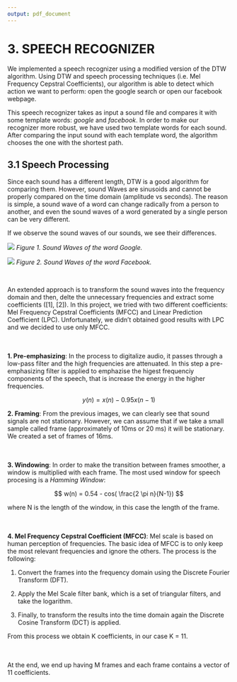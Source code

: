 ```yaml
---
output: pdf_document
---
```


# 3. SPEECH RECOGNIZER

We implemented a speech recognizer using a modified version of the DTW algorithm. Using DTW and speech processing techniques (i.e. Mel Frequency Cepstral Coefficients), our algorithm is able to detect which action we want to perform: open the google search or open our facebook webpage. 

This speech recognizer takes as input a sound file and compares it with some template words: *google* and *facebook*. In order to make our recognizer more robust, we have used two template words for each sound. After comparing the input sound with each template word, the algorithm chooses the one with the shortest path. 


## 3.1 Speech Processing

Since each sound has a different length, DTW is a good algorithm for comparing them. However, sound Waves are sinusoids and cannot be properly compared on the time domain (amplitude vs seconds). The reason is simple, a sound wave of a word can change radically from a person to another, and even the sound waves of a word generated by a single person can be very different.  

If we observe the sound waves of our sounds, we see their differences.  


![](Figures\GoogleWaves.png)
*Figure 1. Sound Waves of the word Google.*

![](Figures\FacebookWaves.png)
*Figure 2. Sound Waves of the word Facebook.*   

&nbsp;

An extended approach is to transform the sound waves into the frequency domain and then, delte the unnecessary frequencies and extract some coefficients ([1], [2]). In this project, we tried with two different coefficients: Mel Frequency Cepstral Coefficients (MFCC) and Linear Prediction Coefficient (LPC). Unfortunately, we didn't obtained good results with LPC and we decided to use only MFCC.  
\
\

**1. Pre-emphasizing**: In the process to digitalize audio, it passes through a low-pass filter and the high frequencies are attenuated. In this step a pre-emphasizing filter is applied to emphazise the higest frequenciy components of the speech, that is increase the energy in the higher frequencies.

$$
y(n) = x(n) - 0.95 x(n-1)
$$


**2. Framing**: From the previous images, we can clearly see that sound signals are not stationary. However, we can assume that if we take a small sample called frame (approximately of 10ms or 20 ms) it will be stationary. We created a set of frames of 16ms.  
\
\

**3. Windowing**: In order to make the transition between frames smoother, a window is multiplied with each frame. The most used window for speech procesing is a *Hamming Window*:

$$
w(n) = 0.54 - cos( \frac{2 \pi n}{N-1})
$$  

where N is the length of the window, in this case the length of the frame.  
\
\

**4. Mel Frequency Cepstral Coefficient (MFCC)**: Mel scale is based on human perception of frequencies. The basic idea of MFCC is to only keep the most relevant frequencies and ignore the others. The process is the following:

1. Convert the frames into the frequency domain using the Discrete Fourier Transform (DFT).  

2. Apply the Mel Scale filter bank, which is a set of triangular filters, and take the logarithm.  

3. Finally, to transform the results into the time domain again the Discrete Cosine Transform (DCT) is applied.

From this process we obtain K coefficients, in our case K = 11.  
\
\

At the end, we end up having M frames and each frame contains a vector of 11 coefficients. 

